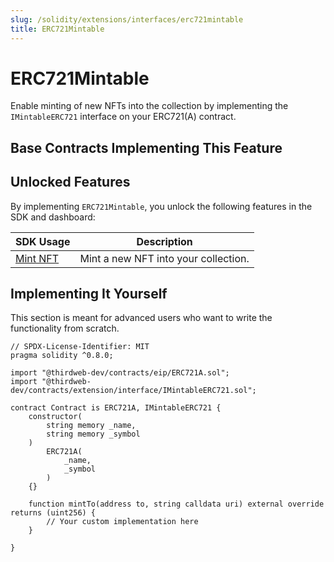 ```yaml
---
slug: /solidity/extensions/interfaces/erc721mintable
title: ERC721Mintable
---
```



# ERC721Mintable

Enable minting of new NFTs into the collection by implementing the `IMintableERC721` interface on your ERC721(A) contract.

<ViewContractCodeButton
  link="https://github.com/thirdweb-dev/contracts/blob/main/contracts/extension/interface/IMintableERC721.sol"
  name="IMintableERC721"
  isInterface
/>

## Base Contracts Implementing This Feature

<div className="row" style={{ marginBottom: 24 }}>
  <div className="col col--6" style={{ marginTop: 8 }}>
    <QuickstartCard
      name="ERC721 Base Contract"
      link="/solidity/base-contracts/erc-721/erc721base"
      image="/assets/icons/general.png"
    />
  </div>
  <div className="col col--6" style={{ padding: 8 }}>
    <QuickstartCard
      name="ERC721 Signature Mint"
      link="/solidity/base-contracts/erc-721/erc721signaturemint"
      image="/assets/icons/general.png"
    />
  </div>
</div>

## Unlocked Features

By implementing `ERC721Mintable`, you unlock the following features in the SDK and dashboard:

| SDK Usage                                                                    | Description                          |
| ---------------------------------------------------------------------------- | ------------------------------------ |
| [Mint NFT](/sdk/interacting-with-contracts/erc721Mintable#mint-a-unique-nft) | Mint a new NFT into your collection. |

## Implementing It Yourself

This section is meant for advanced users who want to write the functionality from scratch.

```solidity
// SPDX-License-Identifier: MIT
pragma solidity ^0.8.0;

import "@thirdweb-dev/contracts/eip/ERC721A.sol";
import "@thirdweb-dev/contracts/extension/interface/IMintableERC721.sol";

contract Contract is ERC721A, IMintableERC721 {
    constructor(
        string memory _name,
        string memory _symbol
    )
        ERC721A(
            _name,
            _symbol
        )
    {}

    function mintTo(address to, string calldata uri) external override returns (uint256) {
        // Your custom implementation here
    }

}
```

